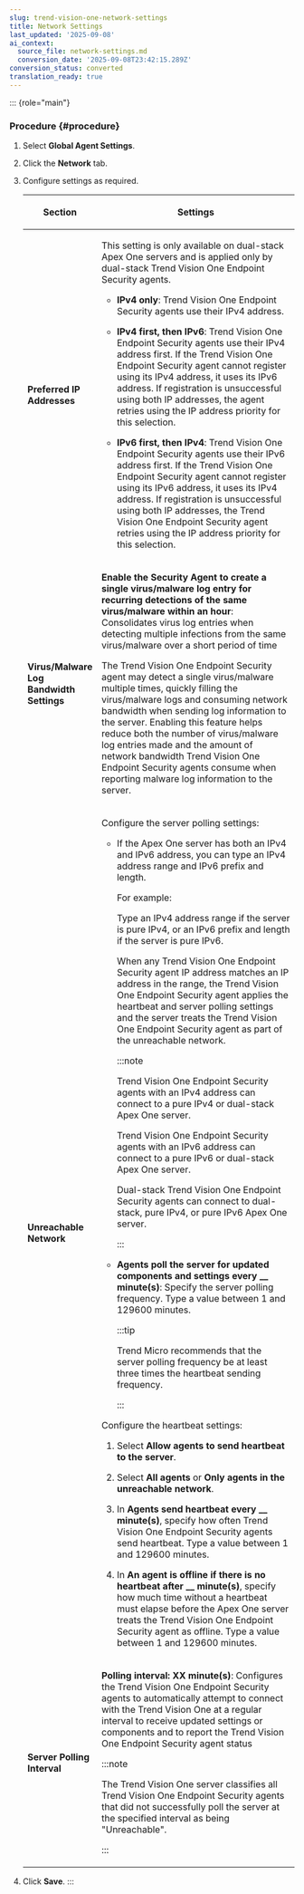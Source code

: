 ```yaml
---
slug: trend-vision-one-network-settings
title: Network Settings
last_updated: '2025-09-08'
ai_context:
  source_file: network-settings.md
  conversion_date: '2025-09-08T23:42:15.289Z'
conversion_status: converted
translation_ready: true
---
```


::: {role="main"}
### Procedure {#procedure}

1.  Select **Global Agent Settings**.

2.  Click the **Network** tab.

3.  Configure settings as required.

    <table>
    <colgroup>
    <col style="width: 25%" />
    <col style="width: 75%" />
    </colgroup>
    <thead>
    <tr>
    <th><p>Section</p></th>
    <th><p>Settings</p></th>
    </tr>
    </thead>
    <tbody>
    <tr>
    <td><strong>Preferred IP Addresses</strong></td>
    <td><p>This setting is only available on dual-stack Apex One servers and is applied only by dual-stack Trend Vision One Endpoint Security agents.</p>
    <ul>
    <li><p><strong>IPv4 only</strong>: Trend Vision One Endpoint Security agents use their IPv4 address.</p></li>
    <li><p><strong>IPv4 first, then IPv6</strong>: Trend Vision One Endpoint Security agents use their IPv4 address first. If the Trend Vision One Endpoint Security agent cannot register using its IPv4 address, it uses its IPv6 address. If registration is unsuccessful using both IP addresses, the agent retries using the IP address priority for this selection.</p></li>
    <li><p><strong>IPv6 first, then IPv4</strong>: Trend Vision One Endpoint Security agents use their IPv6 address first. If the Trend Vision One Endpoint Security agent cannot register using its IPv6 address, it uses its IPv4 address. If registration is unsuccessful using both IP addresses, the Trend Vision One Endpoint Security agent retries using the IP address priority for this selection.</p></li>
    </ul></td>
    </tr>
    <tr>
    <td><p><strong>Virus/Malware Log Bandwidth Settings</strong></p></td>
    <td><p><strong>Enable the Security Agent to create a single virus/malware log entry for recurring detections of the same virus/malware within an hour</strong>: Consolidates virus log entries when detecting multiple infections from the same virus/malware over a short period of time</p>
    <p>The Trend Vision One Endpoint Security agent may detect a single virus/malware multiple times, quickly filling the virus/malware logs and consuming network bandwidth when sending log information to the server. Enabling this feature helps reduce both the number of virus/malware log entries made and the amount of network bandwidth Trend Vision One Endpoint Security agents consume when reporting malware log information to the server.</p></td>
    </tr>
    <tr>
    <td><strong>Unreachable Network</strong></td>
    <td><p>Configure the server polling settings:</p>
    <ul>
    <li><p>If the Apex One server has both an IPv4 and IPv6 address, you can type an IPv4 address range and IPv6 prefix and length.</p>
    <p>For example:</p>
    <p>Type an IPv4 address range if the server is pure IPv4, or an IPv6 prefix and length if the server is pure IPv6.</p>
    <p>When any Trend Vision One Endpoint Security agent IP address matches an IP address in the range, the Trend Vision One Endpoint Security agent applies the heartbeat and server polling settings and the server treats the Trend Vision One Endpoint Security agent as part of the unreachable network.</p>
    

    :::note
    
    <p>Trend Vision One Endpoint Security agents with an IPv4 address can connect to a pure IPv4 or dual-stack Apex One server.</p>
    <p>Trend Vision One Endpoint Security agents with an IPv6 address can connect to a pure IPv6 or dual-stack Apex One server.</p>
    <p>Dual-stack Trend Vision One Endpoint Security agents can connect to dual-stack, pure IPv4, or pure IPv6 Apex One server.</p>
    

    :::

    </li>
    <li><p><strong>Agents poll the server for updated components and settings every __ minute(s)</strong>: Specify the server polling frequency. Type a value between 1 and 129600 minutes.</p>
    

    :::tip
    
    <p>Trend Micro recommends that the server polling frequency be at least three times the heartbeat sending frequency.</p>
    

    :::

    </li>
    </ul>
    <p>Configure the heartbeat settings:</p>
    <ol>
    <li><p>Select <strong>Allow agents to send heartbeat to the server</strong>.</p></li>
    <li><p>Select <strong>All agents</strong> or <strong>Only agents in the unreachable network</strong>.</p></li>
    <li><p>In <strong>Agents send heartbeat every __ minute(s)</strong>, specify how often Trend Vision One Endpoint Security agents send heartbeat. Type a value between 1 and 129600 minutes.</p></li>
    <li><p>In <strong>An agent is offline if there is no heartbeat after __ minute(s)</strong>, specify how much time without a heartbeat must elapse before the Apex One server treats the Trend Vision One Endpoint Security agent as offline. Type a value between 1 and 129600 minutes.</p></li>
    </ol></td>
    </tr>
    <tr>
    <td><p><strong>Server Polling Interval</strong></p></td>
    <td><p><strong>Polling interval: XX minute(s)</strong>: Configures the Trend Vision One Endpoint Security agents to automatically attempt to connect with the Trend Vision One at a regular interval to receive updated settings or components and to report the Trend Vision One Endpoint Security agent status</p>
    

    :::note
    
    <p>The Trend Vision One server classifies all Trend Vision One Endpoint Security agents that did not successfully poll the server at the specified interval as being "Unreachable".</p>
    

    :::

    </td>
    </tr>
    </tbody>
    </table>

4.  Click **Save**.
:::
